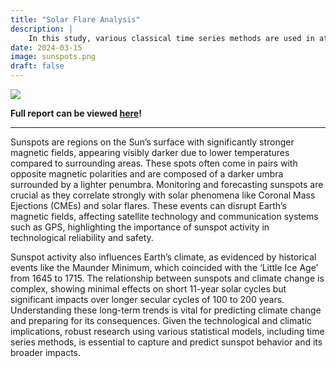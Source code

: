 ```yaml
---
title: "Solar Flare Analysis"
description: |
    In this study, various classical time series methods are used in attempt to capture the implicit behavior in sunspot activity
date: 2024-03-15
image: sunspots.png
draft: false
--- 
```


[![](https://img.shields.io/badge/GitHub-181717?style=flat&logo=github&logoColor=white)](https://github.com/petepritch/solar-weather-dynamics-time-series)

**Full report can be viewed [here](https://ionides.github.io/531w24/midterm_project/project09/blinded.html)!**

------

Sunspots are regions on the Sun’s surface with significantly stronger magnetic fields, appearing visibly darker due to lower temperatures compared to surrounding areas. These spots often come in pairs with opposite magnetic polarities and are composed of a darker umbra surrounded by a lighter penumbra. Monitoring and forecasting sunspots are crucial as they correlate strongly with solar phenomena like Coronal Mass Ejections (CMEs) and solar flares. These events can disrupt Earth’s magnetic fields, affecting satellite technology and communication systems such as GPS, highlighting the importance of sunspot activity in technological reliability and safety.

Sunspot activity also influences Earth's climate, as evidenced by historical events like the Maunder Minimum, which coincided with the 'Little Ice Age' from 1645 to 1715. The relationship between sunspots and climate change is complex, showing minimal effects on short 11-year solar cycles but significant impacts over longer secular cycles of 100 to 200 years. Understanding these long-term trends is vital for predicting climate change and preparing for its consequences. Given the technological and climatic implications, robust research using various statistical models, including time series methods, is essential to capture and predict sunspot behavior and its broader impacts.